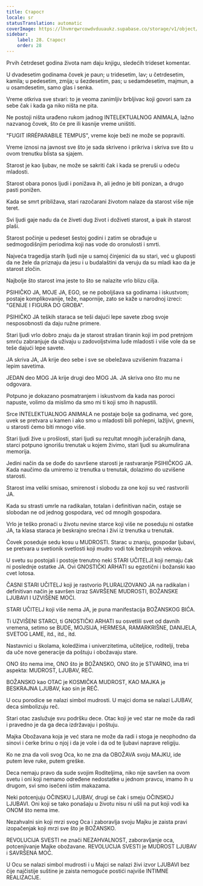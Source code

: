 ```yaml
---
title: Старост
locale: sr
statusTranslation: automatic
coverImage: https://lhvmrqwrcowdvduuaukz.supabase.co/storage/v1/object/public/strapi-uploads/small_cover-educacion-fundamental.webp-2d51a7828a2b1309555be27f7e2a61a0.webp
sidebar:
    label: 28. Старост
    order: 28
---
```

Prvih četrdeset godina života nam daju knjigu, sledećih trideset komentar.

U dvadesetim godinama čovek je paun; u tridesetim, lav; u četrdesetim, kamila; u pedesetim, zmija; u šezdesetim, pas; u sedamdesetim, majmun, a u osamdesetim, samo glas i senka.

Vreme otkriva sve stvari: to je veoma zanimljiv brbljivac koji govori sam za sebe čak i kada ga niko ništa ne pita.

Ne postoji ništa urađeno rukom jadnog INTELEKTUALNOG ANIMALA, lažno nazvanog čovek, što će pre ili kasnije vreme uništiti.

"FUGIT IRRÉPARABILE TEMPUS", vreme koje beži ne može se popraviti.

Vreme iznosi na javnost sve što je sada skriveno i prikriva i skriva sve što u ovom trenutku blista sa sjajem.

Starost je kao ljubav, ne može se sakriti čak i kada se preruši u odeću mladosti.

Starost obara ponos ljudi i ponižava ih, ali jedno je biti ponizan, a drugo pasti ponižen.

Kada se smrt približava, stari razočarani životom nalaze da starost više nije teret.

Svi ljudi gaje nadu da će živeti dug život i doživeti starost, a ipak ih starost plaši.

Starost počinje u pedeset šestoj godini i zatim se obrađuje u sedmogodišnjim periodima koji nas vode do oronulosti i smrti.

Najveća tragedija starih ljudi nije u samoj činjenici da su stari, već u gluposti da ne žele da priznaju da jesu i u budalaštini da veruju da su mladi kao da je starost zločin.

Najbolje što starost ima jeste to što se nalazite vrlo blizu cilja.

PSIHIČKO JA, MOJE JA, EGO, se ne poboljšava sa godinama i iskustvom; postaje komplikovanije, teže, napornije, zato se kaže u narodnoj izreci: "GENIJE I FIGURA DO GROBA".

PSIHIČKO JA teških staraca se teši dajući lepe savete zbog svoje nesposobnosti da daju ružne primere.

Stari ljudi vrlo dobro znaju da je starost strašan tiranin koji im pod pretnjom smrću zabranjuje da uživaju u zadovoljstvima lude mladosti i više vole da se teše dajući lepe savete.

JA skriva JA, JA krije deo sebe i sve se obeležava uzvišenim frazama i lepim savetima.

JEDAN deo MOG JA krije drugi deo MOG JA. JA skriva ono što mu ne odgovara.

Potpuno je dokazano posmatranjem i iskustvom da kada nas poroci napuste, volimo da mislimo da smo mi ti koji smo ih napustili.

Srce INTELEKTUALNOG ANIMALA ne postaje bolje sa godinama, već gore, uvek se pretvara u kamen i ako smo u mladosti bili pohlepni, lažljivi, gnevni, u starosti ćemo biti mnogo više.

Stari ljudi žive u prošlosti, stari ljudi su rezultat mnogih jučerašnjih dana, starci potpuno ignorišu trenutak u kojem živimo, stari ljudi su akumulirana memorija.

Jedini način da se dođe do savršene starosti je rastvaranje PSIHIČKOG JA. Kada naučimo da umiremo iz trenutka u trenutak, dolazimo do uzvišene starosti.

Starost ima veliki smisao, smirenost i slobodu za one koji su već rastvorili JA.

Kada su strasti umrle na radikalan, totalan i definitivan način, ostaje se slobodan ne od jednog gospodara, već od mnogih gospodara.

Vrlo je teško pronaći u životu nevine starce koji više ne poseduju ni ostatke JA, ta klasa staraca je beskrajno srećna i živi iz trenutka u trenutak.

Čovek poseduje sedu kosu u MUDROSTI. Starac u znanju, gospodar ljubavi, se pretvara u svetionik svetlosti koji mudro vodi tok bezbrojnih vekova.

U svetu su postojali i postoje trenutno neki STARI UČITELJI koji nemaju čak ni poslednje ostatke JA. Ovi GNOSTIČKI ARHATI su egzotični i božanski kao cvet lotosa.

ČASNI STARI UČITELJ koji je rastvorio PLURALIZOVANO JA na radikalan i definitivan način je savršen izraz SAVRŠENE MUDROSTI, BOŽANSKE LJUBAVI I UZVIŠENE MOĆI.

STARI UČITELJ koji više nema JA, je puna manifestacija BOŽANSKOG BIĆA.

Ti UZVIŠENI STARCI, ti GNOSTIČKI ARHATI su osvetlili svet od davnih vremena, setimo se BUDE, MOJSIJA, HERMESA, RAMARKRIŠNE, DANIJELA, SVETOG LAME, itd., itd., itd.

Nastavnici u školama, koledžima i univerzitetima, učiteljice, roditelji, treba da uče nove generacije da poštuju i obožavaju stare.

ONO što nema ime, ONO što je BOŽANSKO, ONO što je STVARNO, ima tri aspekta: MUDROST, LJUBAV, REČ.

BOŽANSKO kao OTAC je KOSMIČKA MUDROST, KAO MAJKA je BESKRAJNA LJUBAV, kao sin je REČ.

U ocu porodice se nalazi simbol mudrosti. U majci doma se nalazi LJUBAV, deca simbolizuju reč.

Stari otac zaslužuje svu podršku dece. Otac koji je već star ne može da radi i pravedno je da ga deca izdržavaju i poštuju.

Majka Obožavana koja je već stara ne može da radi i stoga je neophodno da sinovi i ćerke brinu o njoj i da je vole i da od te ljubavi naprave religiju.

Ko ne zna da voli svog Oca, ko ne zna da OBOŽAVA svoju MAJKU, ide putem leve ruke, putem greške.

Deca nemaju pravo da sude svojim Roditeljima, niko nije savršen na ovom svetu i oni koji nemamo određene nedostatke u jednom pravcu, imamo ih u drugom, svi smo isečeni istim makazama.

Neki potcenjuju OČINSKU LJUBAV, drugi se čak i smeju OČINSKOJ LJUBAVI. Oni koji se tako ponašaju u životu nisu ni ušli na put koji vodi ka ONOM što nema ime.

Nezahvalni sin koji mrzi svog Oca i zaboravlja svoju Majku je zaista pravi izopačenjak koji mrzi sve što je BOŽANSKO.

REVOLUCIJA SVESTI ne znači NEZAHVALNOST, zaboravljanje oca, potcenjivanje Majke obožavane. REVOLUCIJA SVESTI je MUDROST LJUBAV i SAVRŠENA MOĆ.

U Ocu se nalazi simbol mudrosti i u Majci se nalazi živi izvor LJUBAVI bez čije najčistije suštine je zaista nemoguće postići najviše INTIMNE REALIZACIJE.

